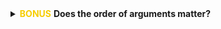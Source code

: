 
<details>
<summary class="btn_code_blue">
<span style="color: #f6cd00;"><i class="fas fa-star"></i>__BONUS__<i class="fas fa-star"></i> </span> __Does the order of arguments matter?__ 
</summary>

<div class="note" style="margin-top: -14px;">
<p>

#### It depends. {-}

Let's say you had a function called **`feed_porgs()`** that takes 3 arguments: breakfast, lunch, and dinner.

- `feed_porgs(breakfast = "donut", lunch = "veggies", dinner = "clams")`.

A shorthand to write this would be:

- `feed_porgs("donut", "veggies", "clams")`. 

This shortcut works out just fine because all of the arguments were entered in the default order, the same as above.

<br>

#### But what happens if we write: {-}

- `feed_porgs("veggies", "clams", "donut")`

Now the function sends _veggies_ to the porgs for breakfast because that is the first argument. Yuk!

Unfortunately, that's no good for the porgs. If we really want to write _"veggies"_ first, we'll need to tell R which food item belongs to which meal. 

#### Like this: {-}

- `feed_porgs(lunch = "veggies", breakfast = "fish", dinner = "clams")`.

<br>

#### What about `read_csv()`? {-}

When we ran *read_csv* we wrote:

- `read_csv("https://itep-r.netlify.com/data/starwars_scrap_jakku.csv")


R assumes that the first argument you supplied is meant to be the path to the data file. That's because _file_ is the __1st__ argument in `read_csv()`.

Howerver, if we wanted to tell the function to skip the first row in the file, we would need to add `skip = 1`, because skip by default is the 10th argument in the function. 

So we would add skip like this:

- `read_csv("https://itep-r.netlify.com/data/starwars_scrap_jakku.csv", skip = 1)`

</p></div></details>

